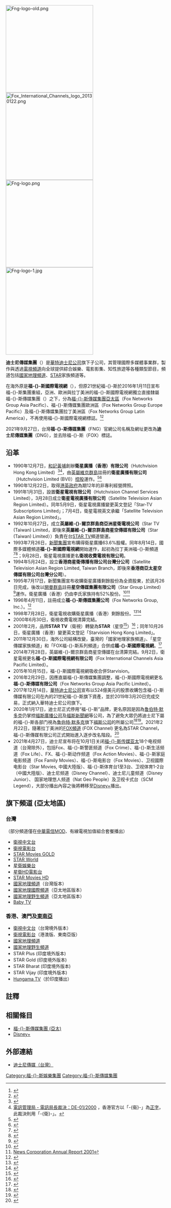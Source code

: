 {{noteTA
|G1=Show
}}
{{Infobox company
| company_name = 迪士尼傳媒有限公司
| name_en = Disney Networks Group Pacific Limited
| company_logo = 
| caption = 
| company_type = 
| successor = 
| foundation = {{start date|1996|4|11}}，{{age in years and days|1996|4|11|age=no}}前
| location = {{ROC-TWN}}[[台北市|台北市]][[內湖區|內湖區]]港墘里堤頂大道二段183號3樓
| key_people = 申大為<ref>華特迪士尼公司台灣及香港暨東南亞總經理、台灣迪士尼傳媒董事長</ref>
| industry = [[電視|電視]]
| products = [[電視節目|電視節目]]
| slogan = 
| revenue = 
| operating_income = 
| net_income = 
| owner = [[華特迪士尼公司|華特迪士尼公司]]
| num_employees = 
| parent = 迪士尼國際內容及營運部門
| homepage = 
}}
[[File:Fng-logo-old.png|275px]]
[[File:Fox_International_Channels_logo_20130122.png|275px]]
[[File:Fng-logo.png|275px]]
[[File:Fng-logo-1.jpg|275px]]

'''迪士尼傳媒集團'''（{{lang-en|Disney Networks Group, DNG}}）是[[華特迪士尼公司|華特迪士尼公司]]旗下子公司，其管理國際多媒體事業群，製作與透過[[電視頻道|電視頻道]]向全球提供綜合娛樂、電影影集、知性旅遊等各種類型節目，頻道包括[[國家地理頻道|國家地理頻道]]、[[星空傳媒|STAR]]家族頻道等。

在海外原是'''福-{}-斯國際電視網'''（{{lang-en|Fox International Channels, FIC}}），但原21世紀福-{}-斯於2016年1月11日宣布福-{}-斯集團重組，亞洲、歐洲與拉丁美洲的福-{}-斯國際電視網獨立直接隸屬福-{}-斯傳媒集團（{{lang-en|FOX Networks Group, FNG}}）之下，分為[[福斯傳媒集團_(亞太)|福-{}-斯傳媒集團亞太區]]（Fox Networks Group Asia Pacific）、福-{}-斯傳媒集團歐洲區（Fox Networks Group Europe Pacific）及福-{}-斯傳媒集團拉丁美洲區（Fox Networks Group Latin America），不再使用福-{}-斯國際電視網標誌。<ref>{{cite news|url=https://www.21cf.com/news/business/2016/fox-networks-group-reorganizes-international-television-business|title=Fox Networks Group Reorganizes International Television Business|author=|date=January 11, 2016|accessdate=2016-06-21|archive-date=2019-02-07|archive-url=https://web.archive.org/web/20190207081140/https://www.21cf.com/news/business/2016/fox-networks-group-reorganizes-international-television-business/|dead-url=no}}</ref><ref>{{cite web|url=https://www.fng.tw/about.php|title=福-{}-斯傳媒集團 Fox Networks Group|website=www.fng.tw|access-date=2021-03-01|archive-date=2021-02-26|archive-url=https://web.archive.org/web/20210226011228/https://www.fng.tw/about.php|dead-url=no}}</ref>

2021年9月27日，台灣'''福-{}-斯傳媒集團'''（FNG）官網公司名稱及網址更改為'''迪士尼傳媒集團'''（DNG），並去除福-{}-斯（FOX）標誌。

== 沿革 ==
*1990年12月7日，[[和記黃埔|和記黃埔]]創辦'''衛星廣播（香港）有限公司'''（Hutchvision Hong Kong Limited）<ref>{{cite web|url=http://www.legislation.gov.hk/blis_ind.nsf/b0bf723264bb0d11482564820006a88f/1242b09d97a460e848256932001357cb|title=持有根據《電訊條例》(第106章)第7條批給的衞星電視發放及接收牌照的公司|author=|date=1997-06-30|publisher=電視條例|work=第52章 附表3|access-date=2016-06-24|archive-date=2017-01-15|archive-url=https://web.archive.org/web/20170115104638/http://www.legislation.gov.hk/blis_ind.nsf/b0bf723264bb0d11482564820006a88f/1242b09d97a460e848256932001357cb|dead-url=no}}</ref><ref>[http://tel_archives.ofca.gov.hk/zh/industry/inbuilding/ta-determine.html 電訊管理局 - 電訊局長裁決：DE-01/2000] {{Wayback|url=http://tel_archives.ofca.gov.hk/zh/industry/inbuilding/ta-determine.html |date=20210112030544 }}，香港官方以「-{衞}-」為[[正字|正字]]，此裁決則用「-{衛}-」。</ref>，由[[英屬維京群島|英屬維京群島]]註冊的'''衛星廣播有限公司'''（Hutchvision Limited (BVI)）[[控股|控股]]運作。<ref name=hw>{{cite web|url=http://www.hutchison-whampoa.com/tc/about/milestones/?year=1993|title=和記黃埔有限公司 - 公司簡介 > 大事紀要|website=www.hutchison-whampoa.com|access-date=2016-06-19|archive-date=2021-02-14|archive-url=https://web.archive.org/web/20210214003004/http://www.hutchison-whampoa.com/tc/about/milestones/?year=1993|dead-url=no}}</ref><ref name=lee>{{cite book  |title= 思路決定你的財富：李嘉誠的商戰勝經 |author = 劉傲 | publisher=水星文化 |page=  |url=https://books.google.com/books?id=cdyUAwAAQBAJ&pg=PA131|date=2014 |isbn = 978-986-5839-55-0|language=}}</ref>{{rp|131}}
*1990年12月22日，取得[[港英政府|港英政府]]為期12年的非專利經營牌照。
*1991年1月31日，設置'''衛星電視有限公司'''（Hutchvision Channel Services Limited），3月28日成立'''衛星電視廣播有限公司'''（Satellite Television Asian Region Limited）{{r|lee}}{{rp|133}}。同年5月9日，衛星電視廣播變更英文登記「Star-TV Subscriptions Limited」；7月4日，衛星電視英文承繼「Satellite Television Asian Region Limited」。
*1992年10月27日，成立'''英屬維-{}-爾京群島商亞洲星衛電視公司'''（Star TV (Taiwan) Limited，即後來'''英屬維-{}-爾京群島商星空傳媒有限公司'''（Star (Taiwan) Limited））負責在台[[星空传媒|STAR TV]]頻道營運。
*1993年7月26日，[[新聞集團|新聞集團]]宣布購得衛星廣播63.6%股權{{r|hw}}{{r|lee}}{{rp|135}}。同年8月14日，國際多媒體頻道'''福-{}-斯國際電視網'''開始運作，起初為拉丁美洲福-{}-斯頻道<ref>{{cite web|url=https://www.fox.com/wayward-pines/|title=Wayward Pines - Watch Full Episodes Online on FOX|website=Watch Wayward Pines on FOX|access-date=2021-03-01|archive-date=2021-04-24|archive-url=https://web.archive.org/web/20210424230450/https://www.fox.com/wayward-pines/|dead-url=no}}</ref><ref>{{cite web |url=http://foxinternationalchannels.com/about/history |title=History |author= |date= |archiveurl=https://web.archive.org/web/20160117073625/http://foxinternationalchannels.com/about/history |archivedate=2016-01-17 |publisher=FOX International Channels |deadurl=yes |access-date=2016-07-06 }}</ref>；9月28日，衛星電視廣播更名'''衛視收費電視有限公司'''。
*1994年5月24日，設立'''香港商星衛傳播有限公司台灣分公司'''（Satellite Television Asian Region Limited, Taiwan Branch，即後來'''香港商亞太星空傳媒有限公司台灣分公司'''）。
*1995年7月17日，新聞集團宣布收購衛星廣播剩餘股份為全資股東，於該月26日完成，後改以[[開曼群島|開曼群島]]註冊'''星空傳媒集團有限公司'''（Star Group Limited）<ref>{{cite web|url=http://www.hkexnews.hk/listedco/listconews/gem/2008/0328/08002_309057/C118.pdf|title=鳳凰衛視年報2007：董事會報告書|publisher=|access-date=2016-06-21|archive-date=2020-09-29|archive-url=https://web.archive.org/web/20200929044801/https://www1.hkexnews.hk/listedco/listconews/gem/2008/0328/08002_309057/c118.pdf|dead-url=no}}</ref>運作。衛星廣播（香港）仍由李氏家族持有52%股份。<ref>{{cite journal |author= |title=Murdoch Takes Over Star: News Corp. Mogul Buys Remaining Stake |work= |date=July 24, 1995 |journal=[[綜藝_(雜誌)|Variety]] |volume=359 |issue=12 |pages=26 |id= |url=http://variety.com/1995/scene/markets-festivals/murdoch-takes-over-star-99129461/ |accessdate= |quote= |archive-date=2021-01-12 |archive-url=https://web.archive.org/web/20210112030731/https://variety.com/1995/scene/markets-festivals/murdoch-takes-over-star-99129461/ |dead-url=no }}</ref><ref>[http://globaldocuments.morningstar.com/documentlibrary/document/299815f48812f436.msdoc/original News Corporation Annual Report 2001]</ref>
*1996年4月11日，註冊成立'''福-{}-斯傳媒集團公司'''（Fox Networks Group, Inc.）。<ref>{{Cite web |url=https://icis.corp.delaware.gov/Ecorp/EntitySearch/NameSearch.aspx |title=Division of Corporations - General Information Name Search |accessdate=2016-06-21 |archive-date=2016-09-20 |archive-url=https://web.archive.org/web/20160920145319/https://icis.corp.delaware.gov/Ecorp/EntitySearch/NameSearch.aspx |dead-url=no }}</ref>
*1998年7月28日，衛星電視收購衛星廣播（香港）剩餘股份。<ref>{{cite news|url=https://business.highbeam.com/2012/article-1G1-50210290/star-tv-takes-full-control-sat-operation|title=STAR TV Takes Full Control of Sat Operation|author=Yee-lin, Tze|date=July 28, 1998|publisher=[[The_Hollywood_Reporter|The Hollywood Reporter]]|access-date=2016-06-21|archive-url=https://web.archive.org/web/20160813071559/https://business.highbeam.com/2012/article-1G1-50210290/star-tv-takes-full-control-sat-operation|archive-date=2016-08-13|dead-url=yes}}</ref><ref>{{cite web |url=http://www.startv.com/big5/corporate/history/history.html |title=重要里程碑 |author= |date= |archiveurl=https://web.archive.org/web/20010207204920/http://www.startv.com/big5/corporate/history/history.html |archivedate=2001-02-07 |publisher=[[星空传媒|The STAR Vision]] |deadurl=yes |access-date=2016-06-21 }}</ref>
*2000年6月30日，衛視收費電視清算完結。
*2001年2月，品牌'''STAR TV'''（衛視）轉變為'''STAR'''（星空<ref>{{cite journal |author= |title=廣管局年報2000-2001 |work=[[廣播事務管理局|廣播事務管理局]] |date= |journal= |volume= |issue= |pages=20 |id= |url=http://ba_archives.ofca.gov.hk/en/doc/HKBA00-01.pdf |accessdate= |quote= |archive-date=2021-01-12 |archive-url=https://web.archive.org/web/20210112030649/https://ba_archives.ofca.gov.hk/en/doc/HKBA00-01.pdf |dead-url=no }}</ref>）<ref>{{cite web |url=http://www.startv.com/big5/corporate/history/history.html |title=重要里程碑 |author= |date= |archiveurl=https://web.archive.org/web/20011007071707/http://www.startv.com/big5/corporate/history/history.html |archivedate=2001-10-07 |publisher=[[星空传媒|The STAR Vision]] |deadurl=yes |access-date=2016-06-21 }}</ref>；同年10月26日，衛星廣播（香港）變更英文登記「Starvision Hong Kong Limited」。
*2011年12月30日，海外公司結構改變，臺灣的「國家地理家族頻道」、「星空傳媒家族頻道」和「FOX福-{}-斯系列頻道」合併成'''福-{}-斯國際電視網'''。<ref>{{cite news|url=https://business.highbeam.com/2012/article-1G1-50210290/star-tv-takes-full-control-sat-operation|title=福-{}-斯國際網絡台灣三大家族頻道合併為「福-{}-斯國際電視網」|author=柳婉棋|date=2011-12-30|publisher=銘報 ([[銘傳大學|銘傳大學]])|access-date=2016-06-21|archive-url=https://web.archive.org/web/20160813071559/https://business.highbeam.com/2012/article-1G1-50210290/star-tv-takes-full-control-sat-operation|archive-date=2016-08-13|dead-url=yes}}</ref>
*2014年7月28日，英屬維-{}-爾京群島商星空傳媒在台清算完結。9月2日，衛星電視更名'''福-{}-斯國際電視網有限公司'''（Fox International Channels Asia Pacific Limited）。
*2015年10月15日，福-{}-斯國際電視網吸收合併Starvision。
*2016年2月29日，因應直屬福-{}-斯傳媒集團調整，福-{}-斯國際電視網更名'''福-{}-斯傳媒有限公司'''（Fox Networks Group Asia Pacific Limited）。
*2017年12月14日，[[華特迪士尼公司|華特迪士尼公司]]宣布以524億美元的股票收購包含福-{}-斯傳媒有限公司在內的21世紀福-{}-斯旗下資產，並於2019年3月20日完成交易，正式納入華特迪士尼公司旗下。
*2020年1月17日，迪士尼正式停用“福-{}-斯”品牌，更名原因是因為[[鲁伯特·默多克|鲁伯特·默多克]]仍掌控[[福斯廣播公司|福斯廣播公司]]及[[福斯新聞網|福斯新聞網]]等公司，為了避免大眾仍將迪士尼下屬的福-{}-斯各部门視為[[鲁伯特·默多克|鲁伯特·默多克]]旗下[[福斯公司|福斯公司]]的所屬公司<ref>{{Cite news |url=https://news.sina.com.tw/article/20200120/34033876.html |title=迪士尼啟動除名：二十世紀福克斯電影公司不再姓福克斯 |publisher=北京新浪網 |date=2020-01-20 |accessdate=2020-01-20 |archive-date=2020-09-23 |archive-url=https://web.archive.org/web/20200923111148/https://news.sina.com.tw/article/20200120/34033876.html |dead-url=no }}</ref><ref name="vty-2CS">{{cite news|url=https://variety.com/2020/film/news/disney-dropping-fox-20th-century-studios-1203470349/|title=Disney Drops Fox Name, Will Rebrand as 20th Century Studios, Searchlight Pictures|first=Adam B.|last=Vary|work=Variety|date=January 17, 2020|access-date=April 4, 2020|archive-date=2020-05-22|archive-url=https://web.archive.org/web/20200522030407/https://variety.com/2020/film/news/disney-dropping-fox-20th-century-studios-1203470349/|dead-url=no}}</ref>。2021年2月22日，隨著拉丁美洲的[[FOX頻道|FOX頻道]] (FOX Channel) 更名為STAR Channel，福-{}-斯傳媒有限公司正式開始進入逐步改名階段。<ref>{{cite web|url=https://whatsondisneyplus.com/disney-renaming-fox-channels-in-latin-america-to-star/|title=Disney Renaming Fox Channels In Latin America To Star - What's On Disney Plus|first=Roger|last=Palmer|date=2020-11-27|publisher=|access-date=2021-02-28|archive-date=2021-01-20|archive-url=https://web.archive.org/web/20210120032951/https://whatsondisneyplus.com/disney-renaming-fox-channels-in-latin-america-to-star/|dead-url=no}}</ref>
*2021年4月27日，迪士尼宣布将在10月1日关闭[[福斯傳媒集團_(亞太)|福-{}-斯传媒亚太]]18个电视频道（台灣除外），包括Fox、福-{}-斯警匪频道（Fox Crime）、福-{}-斯生活频道（Fox Life）、FX、福-{}-斯动作频道（Fox Action Movies）、福-{}-斯家庭电影频道（Fox Family Movies）、福-{}-斯电影台（Fox Movies）、卫视國際电影台（Star Movies, 中國大陸版）、福-{}-斯体育台1至3台、卫视体育1-2台（中國大陸版）、迪士尼频道（Disney Channel）、迪士尼儿童频道（Disney Junior）、 国家地理悠人频道（Nat Geo People）及卫视卡式台（SCM Legend），大部分播出內容之後將轉移至[[Disney+|Disney+]]播出。

==旗下頻道 (亞太地區)==
===台灣===
（部分頻道僅在[[中華電信MOD|中華電信MOD]]、有線電視加值組合套餐播出）
{{div col||cols=2}}
*[[衛視中文台|衛視中文台]]
*[[衛視電影台|衛視電影台]]
*[[STAR_Movies|STAR Movies GOLD]]
*[[STAR_World|STAR World]]
*[[星衛娛樂台|星衛娛樂台]]
*[[星衛HD電影台|星衛HD電影台]]
*[[STAR_Movies|STAR Movies HD]]
*[[國家地理頻道|國家地理頻道]]（台灣版本）
*[[國家地理頻道|國家地理國際頻道]]（亞太地區版本）
*[[國家地理野生頻道|國家地理野生頻道]]（亞太地區版本）
*[[BabyTV|Baby TV]]
{{div col end}}

===香港、澳門及[[星空傳媒_(印度)|東南亞]]===
{{div col||cols=2}}
*[[衛視中文台|衛視中文台]]（台灣境外版本）
*[[衛視電影台|衛視電影台]]（港澳版、東南亞版）
*[[國家地理頻道|國家地理頻道]]
*[[國家地理野生頻道|國家地理野生頻道]]
*STAR Plus (印度境外版本)
*STAR Gold (印度境外版本)
*STAR Bharat (印度境外版本)
*STAR Vijay (印度境外版本)
*[[Hungama_TV|Hungama TV]]（於印度播出）
{{div col end}}

==註釋==
{{reflist|2}}

==相關條目==
*[[福斯傳媒集團_(亞太)|福-{}-斯傳媒集團 (亞太)]]
*[[Disney+|Disney+]]

==外部連結==
*[https://www.dngtw.tw/ 迪士尼傳媒（台灣）]{{Wayback|url=http://www.fng.tw/ |date=20210118144051}}
{{迪士尼}}
{{台灣電視頻道}}
{{台灣電視台}}
{{DEFAULTSORT:Fox Networks Group}}
[[Category:福斯娛樂集團|Category:福-{}-斯娛樂集團]]
[[Category:福斯傳媒集團|Category:福-{}-斯傳媒集團]]
